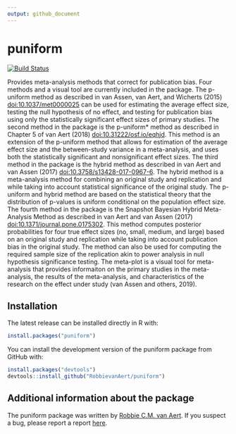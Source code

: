 ```yaml
---
output: github_document
---
```


<!-- README.md is generated from README.Rmd. Please edit that file -->

# puniform

[![Build Status](https://travis-ci.org/RobbievanAert/puniform.svg?branch=master)](https://travis-ci.org/RobbievanAert/puniform)

Provides meta-analysis methods that correct for
    publication bias. Four methods and a visual tool are currently included in the package.
    The p-uniform method as described in van Assen, van Aert, and Wicherts (2015) 
    <doi:10.1037/met0000025> can be used for estimating the average effect size,
    testing the null hypothesis of no effect, and testing for publication bias 
    using only the statistically significant effect sizes of primary studies. The 
    second method in the package is the p-uniform* method as described in Chapter 
    5 of van Aert (2018) <doi:10.31222/osf.io/eqhjd>. This method is an extension 
    of the p-uniform method that allows for estimation of the average effect size 
    and the between-study variance in a meta-analysis, and uses both the statistically 
    significant and nonsignificant effect sizes. The third method in the package 
    is the hybrid method as described in van Aert and van Assen (2017) 
    <doi:10.3758/s13428-017-0967-6>. The hybrid method is a meta-analysis method 
    for combining an original study and replication and while taking into account 
    statistical significance of the  original study. The p-uniform and hybrid method 
    are based on the statistical theory that the distribution of p-values is 
    uniform conditional on the population effect size. The fourth method in the 
    package is the Snapshot Bayesian Hybrid Meta-Analysis Method as described in 
    van Aert and van Assen (2017) <doi:10.1371/journal.pone.0175302>. This method 
    computes posterior probabilities for four true effect sizes (no, small, medium, 
    and large) based on an original study and replication while taking into account 
    publication bias in the original study. The method can also be used for computing 
    the required sample size of the replication akin to power analysis in null 
    hypothesis significance testing. The meta-plot is a visual tool for meta-analysis 
    that provides informaiton on the primary studies in the meta-analysis, the 
    results of the meta-analysis, and characteristics of the research on the effect 
    under study (van Assen and others, 2019).

## Installation

The latest release can be installed directly in R with:

```r
install.packages("puniform")
```

You can install the development version of the puniform package from GitHub with:

```r
install.packages("devtools")
devtools::install_github("RobbievanAert/puniform")
```

## Additional information about the package

The puniform package was written by [Robbie C.M. van Aert](http://www.robbievanaert.com).
If you suspect a bug, please report a report [here](https://github.com/RobbievanAert/puniform/issues).